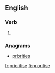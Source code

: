 ==English==

===Verb===
{{en-verb|prioritis|ing}}

# {{alternative spelling of|prioritize}}

===Anagrams===
* [[priorities#English|priorities]]

[[fr:prioritise]]
[[fi:prioritise]]